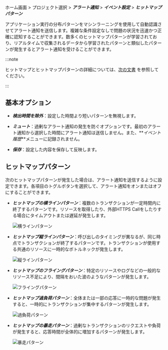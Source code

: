ホーム画面 > プロジェクト選択 > **_アラート通知_** > **_イベント設定_** > **_ヒットマップパターン_**

アプリケーション実行の分布パターンをマシンラーニングを使用して自動認識させてアラート通知を送信します。複雑な条件設定なしで問題の状況を迅速かつ正確に認知することができます。数多くのヒットマップパターンが学習されており、リアルタイムで収集されるデータから学習されたパターンと類似したパターンが発生するとアラート通知を受けることができます。

<ImgLang img='ai-alert.png' desc='ヒットマップパターン' />

:::note

ヒットマップとヒットマップパターンの詳細については、[次の文書](trs-view) を参照してください。

:::

## 基本オプション

- **_検出時間を除外_**：設定した時間より短いパターンを無視します。

- **_ミュート_**：過剰なアラート通知の発生を防ぐオプションです。最初のアラート通知から選択した時間にアラート通知は送信しません。また、**_イベント履歴_**メニューに記録されません。

- **_保存_**：設定した内容を保存して反映します。

## ヒットマップパターン

次のヒットマップパターンが発生した場合は、アラート通知を送信するように設定できます。各項目のトグルボタンを選択して、アラート通知をオンまたはオフにすることができます。

- **_ヒットマップの横ラインパターン_**：複数のトランザクションが一定時間内に終了するパターンです。リソースを取得したり、外部HTTPS Callをしたりする場合にタイムアウトまたは遅延が発生します。

  ![横ラインパターン](/img/blog_49_04.png)

- **_ヒットマップ縦ラインパターン_**：呼び出しのタイミングが異なるが、同じ時点でトランザクションが終了するパターンです。トランザクションが使用する共通のリソースに一時的なボトルネックが発生します。

  ![縦ラインパターン](/img/blog_49_05.png)

- **_ヒットマップのフライングパターン_**：特定のリソースやログなどの一般的なリソース不足により、間隔をおいた波のようなパターンが発生します。

  ![フライングパターン](/img/blog_49_06.png)

- **_ヒットマップ過負荷パターン_**：全体または一部の応答に一時的な問題が発生すると、一時的にトランザクションが集中するパターンが発生します。

  ![過負荷パターン](/img/blog_49_07.png)

- **_ヒットマップの暴走パターン_**：過剰なトランザクションのリクエストや負荷が発生すると、応答時間が全体的に増加するパターンが発生します。

  ![暴走パターン](/img/blog_49_08.png)
